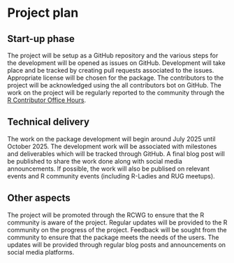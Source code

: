 # Project plan

## Start-up phase
<!--
Covering the planning phase, this section should provide a relatively detailed plan of how work will start on the project. This section is important because projects need to get up and running quickly.


 - [ ] Setting up collaboration platform inc. code for contributors etc.
 - [ ] Licence decisions
 - [ ] Reporting framework
-->

The project will be setup as a GitHub repository and the various steps for the development will be opened as issues on GitHub. Development will take place and be tracked by creating pull requests associated to the issues. Appropriate license will be chosen for the package. The contributors to the project will be acknowledged using the all contributors bot on GitHub. The work on the project will be regularly reported to the community through the [R Contributor Office Hours](https://contributor.r-project.org/events/office-hours/).

## Technical delivery
<!--
Covering the actual delivery of the project this section should provide at least a high-level the implementation. 

Including target dates is really important as you need to be committed and the ISC need to have a means of tracking delivery
-->

The work on the package development will begin around July 2025 until October 2025. The development work will be associated with milestones and deliverables which will be tracked through GitHub. A final blog post will be published to share the work done along with social media announcements. If possible, the work will also be publised on relevant events and R community events (including R-Ladies and RUG meetups).

## Other aspects
<!--
Covering non-technical activities like on-going publicity, paper preparation, discussion groups etc. that might be required to facilitate successful delivery of the project.

 - [ ] Announcement post
 - [ ] Delivery blog post
 - [ ] Twitter
 - [ ] UseR!
 - [ ] ISC meetings
-->

The project will be promoted through the RCWG to ensure that the R community is aware of the project. Regular updates will be provided to the R community on the progress of the project. Feedback will be sought from the community to ensure that the package meets the needs of the users. The updates will be provided through regular blog posts and announcements on social media platforms.